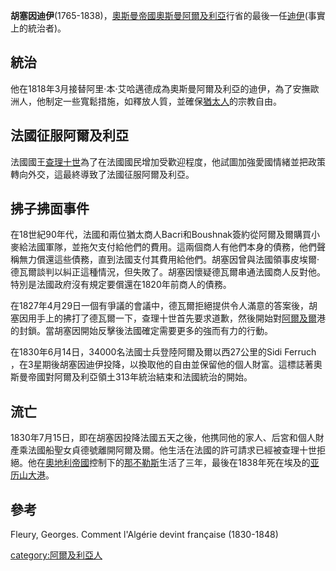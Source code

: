 '''胡塞因迪伊'''(1765-1838)，[[奧斯曼帝國|奧斯曼帝國]][[奧斯曼阿爾及利亞|奧斯曼阿爾及利亞]]行省的最後一任[[迪伊|迪伊]](事實上的統治者)。

==統治==
他在1818年3月接替阿里·本·艾哈邁德成為奧斯曼阿爾及利亞的迪伊，為了安撫歐洲人，他制定一些寬鬆措施，如釋放人質，並確保[[猶太人|猶太人]]的宗教自由。

==法國征服阿爾及利亞==
法國國王[[查理十世|查理十世]]為了在法國國民增加受歡迎程度，他試圖加強愛國情緒並把政策轉向外交，這最終導致了法國征服阿爾及利亞。

==拂子拂面事件==
在18世紀90年代，法國和兩位猶太商人Bacri和Boushnak簽約從阿爾及爾購買小麥給法國軍隊，並拖欠支付給他們的費用。這兩個商人有他們本身的債務，他們聲稱無力償還這些債務，直到法國支付其費用給他們。胡塞因曾與法國領事皮埃爾·德瓦爾談判以糾正這種情況，但失敗了。胡塞因懷疑德瓦爾串通法國商人反對他。特別是法國政府沒有規定要償還在1820年前商人的債務。

在1827年4月29日一個有爭議的會議中，德瓦爾拒絕提供令人滿意的答案後，胡塞因用手上的拂打了德瓦爾一下，查理十世首先要求道歉，然後開始對[[阿爾及爾|阿爾及爾]]港的封鎖。當胡塞因開始反擊後法國確定需要更多的強而有力的行動。

在1830年6月14日，34000名法國士兵登陸阿爾及爾以西27公里的Sidi Ferruch ，在3星期後胡塞因迪伊投降，以換取他的自由並保留他的個人財富。這標誌著奧斯曼帝國對阿爾及利亞領土313年統治結束和法國統治的開始。

==流亡==
1830年7月15日，即在胡塞因投降法國五天之後，他携同他的家人、后宮和個人財產乘法國船聖女貞德號離開阿爾及爾。他生活在法國的許可請求已經被查理十世拒絕。他在[[奧地利帝國|奧地利帝國]]控制下的[[那不勒斯|那不勒斯]]生活了三年，最後在1838年死在埃及的[[亚历山大港|亚历山大港]]。

==參考==
Fleury, Georges. Comment l'Algérie devint française (1830-1848)

[[category:阿爾及利亞人|category:阿爾及利亞人]]
